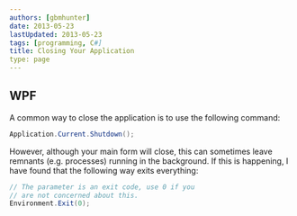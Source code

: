 ```yaml
---
authors: [gbmhunter]
date: 2013-05-23
lastUpdated: 2013-05-23
tags: [programming, C#]
title: Closing Your Application
type: page
---
```


## WPF

A common way to close the application is to use the following command:

```c#    
Application.Current.Shutdown();
```

However, although your main form will close, this can sometimes leave remnants (e.g. processes) running in the background. If this is happening, I have found that the following way exits everything:

```c# 
// The parameter is an exit code, use 0 if you
// are not concerned about this.
Environment.Exit(0);
```
